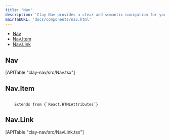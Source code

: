 ```yaml
---
title: 'Nav'
description: 'Clay Nav provides a clear and semantic navigation for your site'
mainTabURL: 'docs/components/nav.html'
---
```


<div class="nav-toc-absolute">
<div class="nav-toc">

-   [Nav](#nav)
-   [Nav.Item](#nav.item)
-   [Nav.Link](#nav.link)

</div>
</div>

## Nav

<div>[APITable "clay-nav/src/Nav.tsx"]</div>

## Nav.Item

<code class="list-api-item-type">
	Extends from {`React.HTMLAttributes<HTMLLIElement>`}
</code>

## Nav.Link

<div>[APITable "clay-nav/src/NavLink.tsx"]</div>
